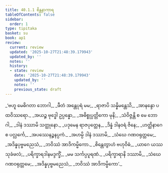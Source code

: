 ```yaml
---
title: 40.1.1 စိန္တနာကာရ
tableOfContents: false
sidebar:
  order: 1
type: tipitaka
basket: su
book: ap1
review:
  current: review
  updated: '2025-10-27T21:48:39.179943'
  updated_by: ''
  notes: ''
  history:
  - state: review
    date: '2025-10-27T21:48:39.179943'
    updated_by: ''
    notes: ''
    previous_state: draft
---
```



<ReviewStatus review={frontmatter.review} showDetails={true} />

<HypothesisAnnotation frontmatter={frontmatter} />

<DynamicBreadcrumb />

<Division number="3" book="ap1" e="ch" v="20" p="351">

<Paragraph number="4300" type="verses" book="ap1">
_‘ဗဟူ မေဓိဂတာ ဘောဂါ,_  
_ဖီတံ အန္တေပုရံ မမ;_  
_ရာဇာပိ သန္နိမန္တေသိ,_  
_အာနန္ဒော ပထဝိဿရော._  

</Paragraph>

</Division>
<Division number="4" book="ap1" e="ch" v="20" p="351">

<Paragraph number="4301" type="verses" book="ap1">
_အယဉ္စ ဗုဒ္ဓေါ ဥပ္ပန္နော,_  
_အဓိစ္စုပ္ပတ္တိကော မုနိ;_  
_သံဝိဇ္ဇန္တိ စ မေ ဘောဂါ,_  
_ဒါနံ ဒဿာမိ သတ္ထုနော._  

</Paragraph>

</Division>
<Division number="5" book="ap1" e="ch" v="20" p="351">

<Paragraph number="4302" type="verses" book="ap1">
_ပဒုမေန ရာဇပုတ္တေန,_  
_ဒိန္နံ ဒါနဝရံ ဇိနေ;_  
_ဟတ္ထိနာဂေ စ ပလ္လင်္ကေ,_  
_အပဿေနဉ္စနပ္ပကံ._  

</Paragraph>

</Division>
<Division number="6" book="ap1" e="ch" v="20" p="351">

<Paragraph number="4303" type="verses" book="ap1">
_အဟမ္ပိ ဒါနံ ဒဿာမိ,_  
_သံဃေ ဂဏဝရုတ္တမေ;_  
_အဒိန္နပုဗ္ဗမညေသံ,_  
_ဘဝိဿံ အာဒိကမ္မိကော._  

</Paragraph>

</Division>
<Division number="7" book="ap1" e="ch" v="20" p="351">

<Paragraph number="4304" type="verses" book="ap1">
_စိန္တေတွာဟံ ဗဟုဝိဓံ,_  
_ယာဂေ ယဿ သုခံဖလံ;_  
_ပရိက္ခာရဒါနမဒ္ဒက္ခိံ,_  
_မမ သင်္ကပ္ပပူရဏံ._  

</Paragraph>

</Division>
<Division number="8" book="ap1" e="ch" v="20" p="351">

<Paragraph number="4305" type="verses" book="ap1">
_ပရိက္ခာရာနိ ဒဿာမိ,_  
_သံဃေ ဂဏဝရုတ္တမေ;_  
_အဒိန္နပုဗ္ဗမညေသံ,_  
_ဘဝိဿံ အာဒိကမ္မိကော’._
</Paragraph>
</Division>